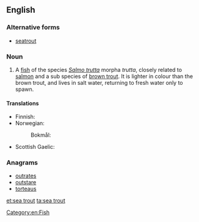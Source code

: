 ==English==

===Alternative forms===
* [[seatrout]]

===Noun===
{{en-noun|head=[[sea]] [[trout]]}}

# A [[fish]] of the species ''[[Salmo trutta]]'' morpha ''trutta'', closely related to [[salmon]] and a sub species of [[brown trout]].  It is lighter in colour than the brown trout, and lives in salt water, returning to fresh water only to spawn.

====Translations====
{{trans-top|''Salmo trutta'' morpha ''trutta''}}
* Finnish: {{t+|fi|meritaimen}}
* Norwegian: {{t-|no|sjøaure}}
*: Bokmål: {{t-|no|sjøørret}}
{{trans-mid}}
* Scottish Gaelic: {{t-|gd|gealag|f}}
{{trans-bottom}}

===Anagrams===
* [[outrates#English|outrates]]
* [[outstare#English|outstare]]
* [[torteaus#English|torteaus]]

[[Category:en:Fish]]

[[et:sea trout]]
[[ta:sea trout]]